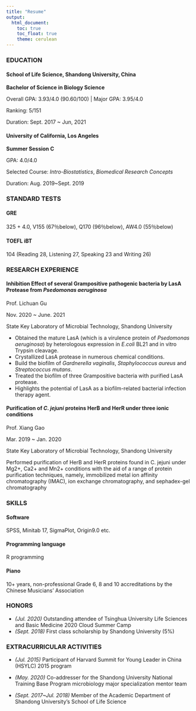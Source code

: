 ```yaml
---
title: "Resume"
output: 
  html_document:
    toc: true
    toc_float: true
    theme: cerulean
---
```

### EDUCATION

#### School of Life Science, Shandong University, China       	

**Bachelor of Science in Biology Science**

Overall GPA: 3.93/4.0 (90.60/100) | Major GPA: 3.95/4.0

Ranking: 5/151

Duration: Sept. 2017 ~ Jun, 2021

#### University of California, Los Angeles   

**Summer Session C**

GPA: 4.0/4.0

Selected Course: _Intro-Biostatistics_, _Biomedical Research Concepts_

Duration: Aug. 2019~Sept. 2019

### STANDARD TESTS

#### GRE

325 + 4.0, V155 (67％below), Q170 (96％below), AW4.0 (55％below) 	

#### TOEFL iBT

104 (Reading 28, Listening 27, Speaking 23 and Writing 26)	

### RESEARCH EXPERIENCE

#### Inhibition Effect of several Grampositive pathogenic bacteria by LasA Protease from _Psedomonas aeruginosa_

Prof. Lichuan Gu

Nov. 2020 ~ June. 2021

State Key Laboratory of Microbial Technology, Shandong University

- Obtained the mature LasA (which is a virulence protein of _Psedomonas aeruginosa_) by heterologous expression in _E.coli_ BL21 and in vitro Trypsin cleavage. 
- Crystallized LasA protease in numerous chemical conditions.
- Build the biofilm of _Gardnerella vaginalis_, _Staphylococcus aureus_ and _Streptococcus mutans_.
- Treated the biofilm of three Grampositive bacteria with purified LasA protease.
- Highlights the potential of LasA as a biofilm-related bacterial infection therapy agent.


#### Purification of _C. jejuni_ proteins HerB and HerR under three ionic conditions

Prof. Xiang Gao

Mar. 2019 ~ Jan. 2020

State Key Laboratory of Microbial Technology, Shandong University

Performed purification of HerB and HerR proteins found in C. jejuni under Mg2+, Ca2+ and Mn2+ conditions with the aid of a range of protein purification techniques, namely, immobilized metal ion affinity chromatography (IMAC), ion exchange chromatography, and sephadex-gel chromatography


### SKILLS

#### Software

SPSS, Minitab 17, SigmaPlot, Origin9.0 etc.

#### Programming language

R programming

#### Piano

10+ years, non-professional Grade 6, 8 and 10 accreditations by the Chinese Musicians' Association 


### HONORS

- _(Jul. 2020)_ Outstanding attendee of Tsinghua University Life Sciences and Basic Medicine 2020 Cloud Summer Camp 
- _(Sept. 2018)_ First class scholarship by Shandong University (5%)  

### EXTRACURRICULAR ACTIVITIES

- _(Jul. 2015)_ Participant of Harvard Summit for Young Leader in China (HSYLC) 2015 program

- _(May. 2020)_ Co-addresser for the Shandong University National Training Base Program microbiology major specialization mentor team    

- _(Sept. 2017~Jul. 2018)_ Member of the Academic Department of Shandong University’s School of Life Science 